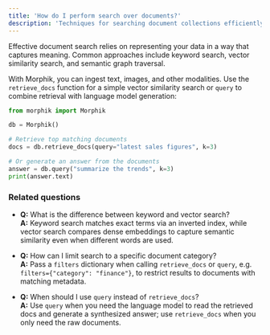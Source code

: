 ```yaml
---
title: 'How do I perform search over documents?'
description: 'Techniques for searching document collections efficiently'
---
```


Effective document search relies on representing your data in a way that captures meaning. Common approaches include keyword search, vector similarity search, and semantic graph traversal. 

With Morphik, you can ingest text, images, and other modalities. Use the `retrieve_docs` function for a simple vector similarity search or `query` to combine retrieval with language model generation:

```python
from morphik import Morphik

db = Morphik()

# Retrieve top matching documents
docs = db.retrieve_docs(query="latest sales figures", k=3)

# Or generate an answer from the documents
answer = db.query("summarize the trends", k=3)
print(answer.text)
```

### Related questions

- **Q:** What is the difference between keyword and vector search?  
  **A:** Keyword search matches exact terms via an inverted index, while vector search compares dense embeddings to capture semantic similarity even when different words are used.

- **Q:** How can I limit search to a specific document category?  
  **A:** Pass a `filters` dictionary when calling `retrieve_docs` or `query`, e.g. `filters={"category": "finance"}`, to restrict results to documents with matching metadata.

- **Q:** When should I use `query` instead of `retrieve_docs`?  
  **A:** Use `query` when you need the language model to read the retrieved docs and generate a synthesized answer; use `retrieve_docs` when you only need the raw documents.